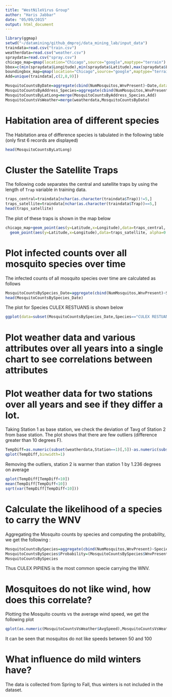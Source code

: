 ```yaml
---
title: "WestNileVirus Group"
author: "Haris Jabbar"
date: "05/09/2015"
output: html_document
---
```


```r
library(ggmap)
setwd("~/datamining/github_dmproj/data_mining_lab/input_data")
traindata=read.csv("train.csv")
weatherdata=read.csv("weather.csv")
spraydata=read.csv("spray.csv")
chicago_map=qmap(location="Chicago",source="google",maptype="terrain")
bbox=c(min(spraydata$Longitude),min(spraydata$Latitude),max(spraydata$Longitude),max(spraydata$Latitude))
boundingbox_map=qmap(location="Chicago",source="google",maptype="terrain")
Add=unique(traindata[,c(2,8,9)])

MosquitoCountsByDate=aggregate(cbind(NumMosquitos,WnvPresent)~Date,data=traindata,sum)
MosquitoCountsByAddress_Species=aggregate(cbind(NumMosquitos,WnvPresent)~Address+Species,data=traindata,sum)
MosquitoCountsByLatLong=merge(MosquitoCountsByAddress_Species,Add)
MosquitoCountsVsWeather=merge(weatherdata,MosquitoCountsByDate)
```

# Habitation area of different species

The Habitation area of difference species is tabulated in the following table (only first 6 records are displayed)

```r
head(MosquitoCountsByLatLong)
```

# Cluster the Satellite Traps

The following code separates the central and satellite traps by using the length of `Trap` variable in training data.

```r
traps_central=traindata[nchar(as.character(traindata$Trap))!=5,]
traps_satellite=traindata[nchar(as.character(traindata$Trap))==5,]
head(traps_satellite)
```

The plot of these traps is shown in the map below

```r
chicago_map+geom_point(aes(y=Latitude,x=Longitude),data=traps_central, alpha=0.5,color="darkred",size=5)+
  geom_point(aes(y=Latitude,x=Longitude),data=traps_satellite, alpha=0.5,color="yellow",size=5)
```

# Plot infected counts over all mosquito species over time

The infected counts of all mosquito species over time are calculated as follows

```r
MosquitoCountsBySpecies_Date=aggregate(cbind(NumMosquitos,WnvPresent)~Species+Date,data=traindata,sum)
head(MosquitoCountsBySpecies_Date)
```

The plot for Species CULEX RESTUANS is shown below

```r
ggplot(data=subset(MosquitoCountsBySpecies_Date,Species=="CULEX RESTUANS"))+geom_line(aes(x=as.Date(Date),y=WnvPresent))
```

# Plot weather data and various attributes over all years into a single chart to see correlations between attributes

# Plot weather data for two stations over all years and see if they differ a lot. 

Taking Station 1 as base station, we check the deviation of Tavg of Station 2 from base station. The plot shows that there are few outliers (difference greater than 10 degrees F).

```r
TempDiff=as.numeric(subset(weatherdata,Station==1)[,5])-as.numeric(subset(weatherdata,Station==2)[,5])
qplot(TempDiff,binwidth=1)
```

Removing the outliers, station 2 is warmer than station 1 by 1.236 degrees on average

```r
qplot(TempDiff[TempDiff<10])
mean(TempDiff[TempDiff<10])
sqrt(var(TempDiff[TempDiff<10]))
```

# Calculate the likelihood of a species to carry the WNV

Aggregating the Mosquito counts by species and computing the probability, we get the following :

```r
MosquitoCountsBySpecies=aggregate(cbind(NumMosquitos,WnvPresent)~Species,data=traindata,sum)
MosquitoCountsBySpecies$Probability=(MosquitoCountsBySpecies$WnvPresent/MosquitoCountsBySpecies$NumMosquitos)*100
MosquitoCountsBySpecies
```

Thus CULEX PIPIENS is the most common specie carrying the WNV.

# Mosquitoes do not like wind, how does this correlate?

Plotting the Mosquito counts vs the average wind speed, we get the following plot

```r
qplot(as.numeric(MosquitoCountsVsWeather$AvgSpeed),MosquitoCountsVsWeather$NumMosquitos,main="Mosquito Count Vs Average Wind Speed",xlab="Average Speed",ylab="Mosquito Counts")
```

It can be seen that mosquitos do not like speeds between 50 and 100

# What influence do mild winters have?

The data is collected from Spring to Fall, thus winters is not included in the dataset.




